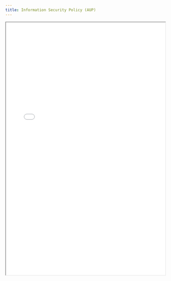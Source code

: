 ```yaml
---
title: Information Security Policy (AUP)
---
```


<iframe
  src="/files/compliance/policies/information-security-policy-bsi_EN.pdf"
  width="100%"
  height="800px"
  style={{ border: '1px solid #ccc', borderRadius: '8px' }}
  title="Information Security Policy (AUP)"
/>